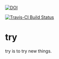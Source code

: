 [![DOI](https://zenodo.org/badge/78309322.svg)](https://zenodo.org/badge/latestdoi/78309322)

[![Travis-CI Build Status](https://travis-ci.org/maurolepore/try.svg?branch=master)](https://travis-ci.org/maurolepore/try)

# try

try is to try new things.
